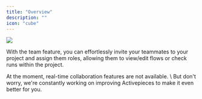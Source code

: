 ```yaml
---
title: "Overview"
description: ""
icon: "cube"
---
```


<Snippet file="enterprise-feature.mdx" />

<img src="/resources/screenshots/team-screenshot.png" />

With the team feature, you can effortlessly invite your teammates to your project and assign them roles, allowing them to view/edit flows or check runs within the project.

<Warning>
At the moment, real-time collaboration features are not available. \
But don't worry, we're constantly working on improving Activepieces to make it even better for you.
</Warning>